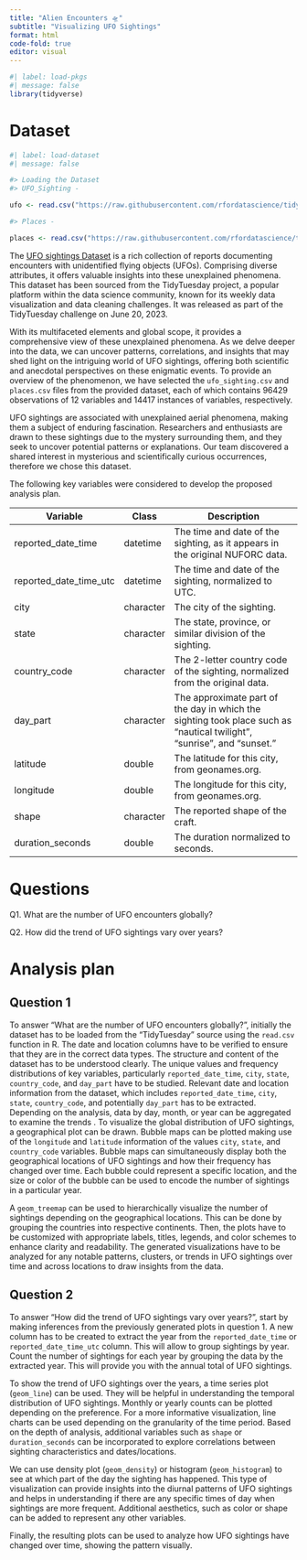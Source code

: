 ```yaml
---
title: "Alien Encounters 🛸"
subtitle: "Visualizing UFO Sightings"
format: html
code-fold: true
editor: visual
---
```


```r
#| label: load-pkgs
#| message: false
library(tidyverse)
```

# Dataset

```r
#| label: load-dataset
#| message: false

#> Loading the Dataset 
#> UFO_Sighting - 

ufo <- read.csv("https://raw.githubusercontent.com/rfordatascience/tidytuesday/master/data/2023/2023-06-20/ufo_sightings.csv")

#> Places - 

places <- read.csv("https://raw.githubusercontent.com/rfordatascience/tidytuesday/master/data/2023/2023-06-20/places.csv")

```

The [UFO sightings Dataset](https://github.com/rfordatascience/tidytuesday/tree/master/data/2023/2023-06-20) is a rich collection of reports documenting encounters with unidentified flying objects (UFOs). Comprising diverse attributes, it offers valuable insights into these unexplained phenomena. This dataset has been sourced from the TidyTuesday project, a popular platform within the data science community, known for its weekly data visualization and data cleaning challenges. It was released as part of the TidyTuesday challenge on June 20, 2023.

With its multifaceted elements and global scope, it provides a comprehensive view of these unexplained phenomena. As we delve deeper into the data, we can uncover patterns, correlations, and insights that may shed light on the intriguing world of UFO sightings, offering both scientific and anecdotal perspectives on these enigmatic events. To provide an overview of the phenomenon, we have selected the `ufo_sighting.csv` and `places.csv` files from the provided dataset, each of which contains 96429 observations of 12 variables and 14417 instances of variables, respectively.

UFO sightings are associated with unexplained aerial phenomena, making them a subject of enduring fascination. Researchers and enthusiasts are drawn to these sightings due to the mystery surrounding them, and they seek to uncover potential patterns or explanations. Our team discovered a shared interest in mysterious and scientifically curious occurrences, therefore we chose this dataset.

The following key variables were considered to develop the proposed analysis plan.

| Variable               | Class     | Description                                                                                                            |
|------------------------|-----------|------------------------------------------------------------------------------------------------------------------------|
| reported_date_time     | datetime  | The time and date of the sighting, as it appears in the original NUFORC data.                                          |
| reported_date_time_utc | datetime  | The time and date of the sighting, normalized to UTC.                                                                  |
| city                   | character | The city of the sighting.                                                                                              |
| state                  | character | The state, province, or similar division of the sighting.                                                              |
| country_code           | character | The 2-letter country code of the sighting, normalized from the original data.                                          |
| day_part               | character | The approximate part of the day in which the sighting took place such as "nautical twilight", "sunrise", and "sunset." |
| latitude               | double    | The latitude for this city, from geonames.org.                                                                         |
| longitude              | double    | The longitude for this city, from geonames.org.                                                                        |
| shape                  | character | The reported shape of the craft.                                                                                       |
| duration_seconds       | double    | The duration normalized to seconds.                                                                                    |

# Questions

Q1. What are the number of UFO encounters globally?

Q2. How did the trend of UFO sightings vary over years?

# Analysis plan

## Question 1

To answer "What are the number of UFO encounters globally?", initially the dataset has to be loaded from the "TidyTuesday" source using the `read.csv` function in R. The date and location columns have to be verified to ensure that they are in the correct data types. The structure and content of the dataset has to be understood clearly. The unique values and frequency distributions of key variables, particularly `reported_date_time`, `city`, `state`, `country_code`, and `day_part` have to be studied. Relevant date and location information from the dataset, which includes `reported_date_time`, `city`, `state`, `country_code`, and potentially `day_part` has to be extracted. Depending on the analysis, data by day, month, or year can be aggregated to examine the trends . To visualize the global distribution of UFO sightings, a geographical plot can be drawn. Bubble maps can be plotted making use of the `longitude` and `latitude` information of the values `city`, `state`, and `country_code` variables. Bubble maps can simultaneously display both the geographical locations of UFO sightings and how their frequency has changed over time. Each bubble could represent a specific location, and the size or color of the bubble can be used to encode the number of sightings in a particular year.\

A `geom_treemap` can be used to hierarchically visualize the number of sightings depending on the geographical locations. This can be done by grouping the countries into respective continents. Then, the plots have to be customized with appropriate labels, titles, legends, and color schemes to enhance clarity and readability. The generated visualizations have to be analyzed for any notable patterns, clusters, or trends in UFO sightings over time and across locations to draw insights from the data.

## Question 2

To answer "How did the trend of UFO sightings vary over years?", start by making inferences from the previously generated plots in question 1. A new column has to be created to extract the year from the `reported_date_time` or `reported_date_time_utc` column. This will allow to group sightings by year. Count the number of sightings for each year by grouping the data by the extracted year. This will provide you with the annual total of UFO sightings.\

To show the trend of UFO sightings over the years, a time series plot (`geom_line`) can be used. They will be helpful in understanding the temporal distribution of UFO sightings. Monthly or yearly counts can be plotted depending on the preference. For a more informative visualization, line charts can be used depending on the granularity of the time period. Based on the depth of analysis, additional variables such as `shape` or `duration_seconds` can be incorporated to explore correlations between sighting characteristics and dates/locations.\

We can use density plot (`geom_density`) or histogram (`geom_histogram`) to see at which part of the day the sighting has happened. This type of visualization can provide insights into the diurnal patterns of UFO sightings and helps in understanding if there are any specific times of day when sightings are more frequent. Additional aesthetics, such as color or shape can be added to represent any other variables.\

Finally, the resulting plots can be used to analyze how UFO sightings have changed over time, showing the pattern visually.
